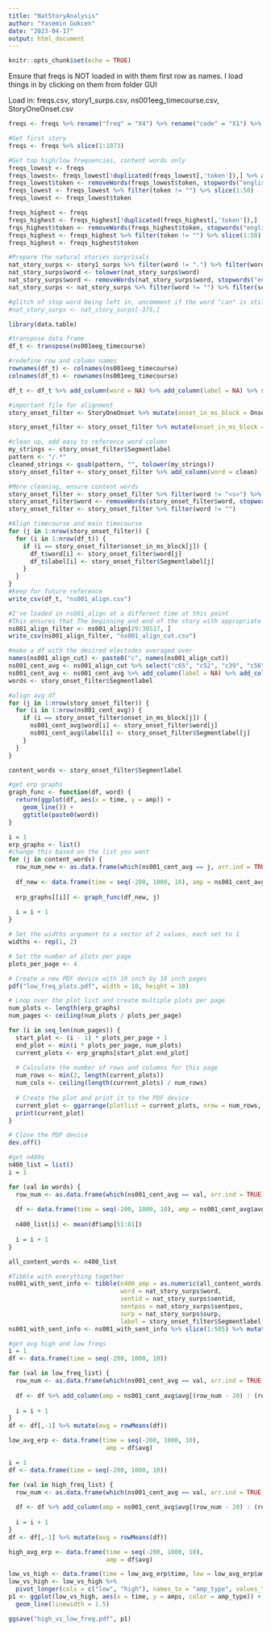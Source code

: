 ---
title: "NatStoryAnalysis"
author: "Yasemin Gokcen"
date: "2023-04-17"
output: html_document
---

```{r setup, include=FALSE}
knitr::opts_chunk$set(echo = TRUE)
```

Ensure that freqs is NOT loaded in with them first row as names. I load things in by clicking on them from folder GUI 

Load in: freqs.csv, story1_surps.csv, ns001eeg_timecourse.csv, StoryOneOnset.csv

```{r}
freqs <- freqs %>% rename("freq" = "X4") %>% rename("code" = "X1") %>% rename("order" = "X2")%>% filter(str_detect(code, "word")) %>% rename("token" = "X3") %>% rename("freq_NA" = "X5") 

#Get first story
freqs <- freqs %>% slice(1:1073)
```

```{r}
#Get top high/low frequencies, content words only
freqs_lowest <- freqs
freqs_lowest<- freqs_lowest[!duplicated(freqs_lowest[,'token']),] %>% arrange(freq) #%>% slice(1:50)
freqs_lowest$token <- removeWords(freqs_lowest$token, stopwords("english"))
freqs_lowest <- freqs_lowest %>% filter(token != "") %>% slice(1:50)
freqs_lowest <- freqs_lowest$token

freqs_highest <- freqs
freqs_highest <- freqs_highest[!duplicated(freqs_highest[,'token']),]
frqs_highest$token <- removeWords(freqs_highest$token, stopwords("english"))
freqs_highest <- freqs_highest %>% filter(token != "") %>% slice(1:50)
freqs_highest <- freqs_highest$token

```

```{r}
#Prepare the natural stories surprisals
nat_story_surps <- story1_surps %>% filter(word != ".") %>% filter(word != ",") %>% filter(word != "'s") %>% filter(word != "?") %>% filter(word != "'") %>% filter(word != "!") %>% filter(word != ":")  
nat_story_surps$word <- tolower(nat_story_surps$word)
nat_story_surps$word <- removeWords(nat_story_surps$word, stopwords("english"))
nat_story_surps <- nat_story_surps %>% filter(word != "") %>% filter(sentid != "NA")

#glitch of stop word being left in, uncomment if the word "can" is still at row 375
#nat_story_surps <- nat_story_surps[-375,]

```

```{r}
library(data.table)

#transpose data frame
df_t <- transpose(ns001eeg_timecourse)

#redefine row and column names
rownames(df_t) <- colnames(ns001eeg_timecourse)
colnames(df_t) <- rownames(ns001eeg_timecourse)

df_t <- df_t %>% add_column(word = NA) %>% add_column(label = NA) %>% slice(3616:30517)


```

```{r}
#important file for alignment
story_onset_filter <- StoryOneOnset %>% mutate(onset_in_ms_block = Onset * 100) %>% select(Segmentlabel, Onset, onset_in_ms_block) 

story_onset_filter <- story_onset_filter %>% mutate(onset_in_ms_block = round(onset_in_ms_block))
```

```{r}
#clean up, add easy to reference word column
my_strings <- story_onset_filter$Segmentlabel
pattern <- "/.*"
cleaned_strings <- gsub(pattern, "", tolower(my_strings))
story_onset_filter <- story_onset_filter %>% add_column(word = clean)
```

```{r}
#More cleaning, ensure content words
story_onset_filter <- story_onset_filter %>% filter(word != "<s>") %>% filter(word != "<")
story_onset_filter$word <- removeWords(story_onset_filter$word, stopwords("english"))
story_onset_filter <- story_onset_filter %>% filter(word != "")
```

```{r}
#Align timecourse and main timecourse
for (j in 1:nrow(story_onset_filter)) {
  for (i in 1:nrow(df_t)) {
    if (i == story_onset_filter$onset_in_ms_block[j]) {
      df_t$word[i] <- story_onset_filter$word[j]
      df_t$label[i] <- story_onset_filter$Segmentlabel[j]
    }
  }
}
#keep for future reference
write_csv(df_t, "ns001_align.csv")

#I've loaded in ns001_align at a different time at this point
#This ensures that The beginning and end of the story with appropriate epoch spaces
ns001_align_filter <- ns001_align[29:30517, ]
write_csv(ns001_align_filter, "ns001_align_cut.csv")
```

```{r}
#make a df with the desired electodes averaged over 
names(ns001_align_cut) <- paste0("c", names(ns001_align_cut))
ns001_cent_avg <- ns001_align_cut %>% select("c65", "c52", "c39", "c56", "c12", "c23", "c14", "c19", "c13") %>% mutate(avg = rowMeans(ns001_cent_avg))
ns001_cent_avg <- ns001_cent_avg %>% add_column(label = NA) %>% add_column(word = NA)
words <- story_onset_filter$Segmentlabel
```

```{r}
#align avg df
for (j in 1:nrow(story_onset_filter)) {
  for (i in 1:nrow(ns001_cent_avg)) {
    if (i == story_onset_filter$onset_in_ms_block[j]) {
      ns001_cent_avg$word[i] <- story_onset_filter$word[j]
      ns001_cent_avg$label[i] <- story_onset_filter$Segmentlabel[j]
    }
  }
}
```

```{r}
content_words <- story_onset_filter$Segmentlabel
```


```{r}
#get erp graphs
graph_func <- function(df, word) {
  return(ggplot(df, aes(x = time, y = amp)) + 
    geom_line()) +
    ggtitle(paste0(word))
}

i = 1
erp_graphs <- list()
#change this based on the list you want
for (j in content_words) {
  row_num_new <- as.data.frame(which(ns001_cent_avg == j, arr.ind = TRUE))$row
  
  df_new <- data.frame(time = seq(-200, 1000, 10), amp = ns001_cent_avg$avg[(row_num_new - 20) : (row_num_new + 100)])
  
  erp_graphs[[i]] <- graph_func(df_new, j)
  
  i = i + 1
}

# Set the widths argument to a vector of 2 values, each set to 1
widths <- rep(1, 2)

# Set the number of plots per page
plots_per_page <- 4

# Create a new PDF device with 10 inch by 10 inch pages
pdf("low_freq_plots.pdf", width = 10, height = 10)

# Loop over the plot list and create multiple plots per page
num_plots <- length(erp_graphs)
num_pages <- ceiling(num_plots / plots_per_page)

for (i in seq_len(num_pages)) {
  start_plot <- (i - 1) * plots_per_page + 1
  end_plot <- min(i * plots_per_page, num_plots)
  current_plots <- erp_graphs[start_plot:end_plot]
  
  # Calculate the number of rows and columns for this page
  num_rows <- min(2, length(current_plots))
  num_cols <- ceiling(length(current_plots) / num_rows)
  
  # Create the plot and print it to the PDF device
  current_plot <- ggarrange(plotlist = current_plots, nrow = num_rows, ncol = num_cols, widths = widths)
  print(current_plot)
}  

# Close the PDF device
dev.off()

```

```{r}
#get n400s
n400_list = list()
i = 1

for (val in words) {
  row_num <- as.data.frame(which(ns001_cent_avg == val, arr.ind = TRUE))$row
  
  df <- data.frame(time = seq(-200, 1000, 10), amp = ns001_cent_avg$avg[(row_num - 20) : (row_num + 100)])
  
  n400_list[i] <- mean(df$amp[51:81])
  
  i = i + 1
}  

all_content_words <- n400_list
```


```{r}
#Tibble with everything together
ns001_with_sent_info <- tibble(n400_amp = as.numeric(all_content_words),
                               word = nat_story_surps$word,
                               sentid = nat_story_surps$sentid,
                               sentpos = nat_story_surps$sentpos,
                               surp = nat_story_surps$surp,
                               label = story_onset_filter$Segmentlabel)
ns001_with_sent_info <- ns001_with_sent_info %>% slice(1:505) %>% mutate(z_amp = z_func(n400_amp)) %>% mutate(z_surp = z_func(surp))
```


```{r}
#get avg high and low freqs
i = 1
df <- data.frame(time = seq(-200, 1000, 10))

for (val in low_freq_list) {
  row_num <- as.data.frame(which(ns001_cent_avg == val, arr.ind = TRUE))$row
  
  df <- df %>% add_column(amp = ns001_cent_avg$avg[(row_num - 20) : (row_num + 100)])
  
  i = i + 1
}  
df <- df[,-1] %>% mutate(avg = rowMeans(df))

low_avg_erp <- data.frame(time = seq(-200, 1000, 10),
                           amp = df$avg)

i = 1
df <- data.frame(time = seq(-200, 1000, 10))

for (val in high_freq_list) {
  row_num <- as.data.frame(which(ns001_cent_avg == val, arr.ind = TRUE))$row
  
  df <- df %>% add_column(amp = ns001_cent_avg$avg[(row_num - 20) : (row_num + 100)])
  
  i = i + 1
}  
df <- df[,-1] %>% mutate(avg = rowMeans(df))

high_avg_erp <- data.frame(time = seq(-200, 1000, 10),
                           amp = df$avg)

```

```{r}
low_vs_high <- data.frame(time = low_avg_erp$time, low = low_avg_erp$amp, high = high_avg_erp$amp)
low_vs_high <- low_vs_high %>%
  pivot_longer(cols = c("low", "high"), names_to = "amp_type", values_to = "amps")
p1 <- ggplot(low_vs_high, aes(x = time, y = amps, color = amp_type)) +
  geom_line(linewidth = 1.5)

ggsave("high_vs_low_freq.pdf", p1)
```


